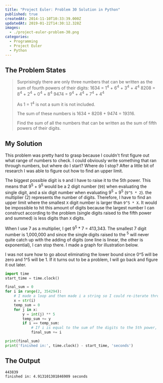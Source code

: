 ```yaml
---
title: "Project Euler: Problem 30 Solution in Python"
published: true
createdAt: 2014-11-10T10:33:39.000Z
updatedAt: 2019-01-22T14:30:12.328Z
images:
  - ./project-euler-problem-30.png
categories:
  - Programming
  - Project Euler
  - Python
---
```


## The Problem States

> Surprisingly there are only three numbers that can be written as the sum of fourth powers of their digits:
> 1634 = 1<sup>4</sup> + 6<sup>4</sup> + 3<sup>4</sup> + 4<sup>4</sup>
> 8208 = 8<sup>4</sup> + 2<sup>4</sup> + 0<sup>4</sup> + 8<sup>4</sup>
> 9474 = 9<sup>4</sup> + 4<sup>4</sup> + 7<sup>4</sup> + 4<sup>4</sup>
> <p class="info">As 1 = 1<sup>4</sup> is not a sum it is not included.</p>
> The sum of these numbers is 1634 + 8208 + 9474 = 19316.
>
> Find the sum of all the numbers that can be written as the sum of fifth powers of their digits.

## My Solution

This problem was pretty hard to grasp because I couldn't first figure out what range of numbers to check. I could
obviously write something that ran through numbers, but where do I start? Where do I stop? After a little bit of
research I was able to figure out how to find an upper limit.

The biggest possible digit is `9` and I have to raise it to the 5th power.
This means that 9<sup>5</sup> + 9<sup>5</sup> would be a 2 digit number (`99`) when evaluating the single digit, and
a six digit number when evaluating 9<sup>5</sup> + 9<sup>5</sup> (`9^5 * 2`). the multiplier (2) represents the
number of digits. Therefore, I have to find an upper limit where the smallest `X` digit number is
larger than `9^5 * X`. It would be impossible to hit this amount of digits because the largest number I can construct
according to the problem (single digits raised to the fifth power and summed) is less digits than `X` digits.

<Image1 align="left" />

When I use 7 as a multiplier, I get 9<sup>5</sup> * 7 = 413,343. The smallest 7 digit number is 1,000,000 and since
the single digits raised to the <sup>5</sup> will never quite catch up with the adding of digits (one line is linear,
the other is exponential), I can stop there. I made a graph for illustration below.

I was not sure how to go about eliminating the lower bound since 0^5 will be zero and 1^5 will be 1. If it turns out
to be a problem, I will go back and figure it out later.

```python
import time
start_time = time.clock()

final_sum = 0
for i in range(2, 354294):
    # I made a loop and then made i a string so I could re-iterate through it and do what I need
    x = str(i)
    temp_sum = 0
    for j in x:
        y = int(j) ** 5
        temp_sum += y
        if i == temp_sum:
            # If i is equal to the sum of the digits to the 5th power, add it to the final sum
            final_sum += i

print(final_sum)
print('finished in:', time.clock() - start_time, 'seconds')
```

## The Output

```text
443839
finished in: 4.913101301846909 seconds
```
